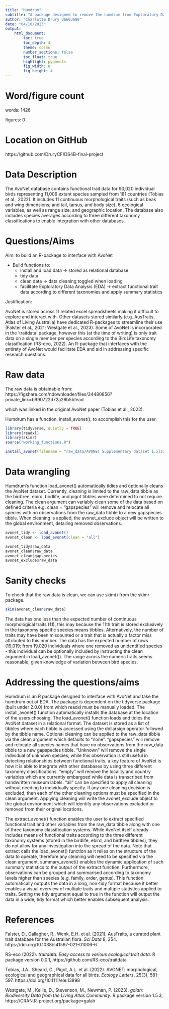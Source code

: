 ```yaml
---
title: "Humdrum"
subtitle: "A package designed to remove the humdrum from Exploratory Data Analysis using the AvoNet dataset"
author: "Charlotte Drury U6603688"
date: "04/10/2023"
output:  
    html_document:
        toc: true
        toc_depth: 4
        theme: cosmo
        number_sections: false
        toc_float: true
        highlight: pygments
        fig_width: 8
        fig_height: 4
---
```


# Word/figure count

words: 1426

figures: 0

# Location on GitHub

https://github.com/DruryCF/DS4B-final-project

# Data Description

The AvoNet database contains functional trait data for 90,020 individual birds representing 11,009 extant species sampled from 181 countries (Tobias et al., 2022). It includes 11 continuous morphological traits (such as beak and wing dimensions; and tail, tarsus, and body size), 6 ecological variables, as well as range size, and geographic location. The database also includes species averages according to three different taxonomy classifications to enable integration with other databases.

# Questions/Aims

Aim: to build an R-package to interface with AvoNet

* Build functions to:
    + install and load data -> stored as relational database
    + tidy data
    + clean data -> data cleaning toggled when loading
    + facilitate Exploratory Data Analysis (EDA) -> extract functional trait data according to different taxonomies and apply summary statistics

Justification: 

AvoNet is stored across 11 related excel spreadsheets making it difficult to explore and interact with. Other datasets stored similarly (e.g. AusTraits, Atlas of Living Australia) have dedicated R-packages to streamline their use (Falster et al., 2021; Westgate et al., 2023). Some of AvoNet is incorporated in the 'traitdata' package, however this (at the time of writing) is only trait data on a single member per species according to the BirdLife taxonomy classification (RS-eco, 2022). An R-package that interfaces with the entirety of AvoNet would facilitate EDA and aid in addressing specific research questions.

# Raw data

The raw data is obtainable from: https://figshare.com/ndownloader/files/34480856?private_link=b990722d72a26b5bfead

which was linked in the original AvoNet paper (Tobias et al., 2022).

Humdrum has a function, install_avonet(), to accomplish this for the user.

```r
library(tidyverse, quietly = TRUE)
library(readxl)
library(skimr)
source("working_functions.R")
```

```r
install_avonet(filename = "raw_data/AVONET Supplementary dataset 1.xlsx")
```

# Data wrangling

Humdrum's function load_avonet() automatically tidies and optionally cleans the AvoNet dataset. Currently, cleaning is limited to the raw_data tibble as the birdtree, ebird, birdlife, and pigot tibbles were determined to not require cleaning. The clean argument can variably clean some of the data based on defined criteria e.g. clean = "gapspecies" will remove and relocate all species with no observations from the raw_data tibble to a new gapspecies tibble. When cleaning is applied, the avonet_exclude object will be written to the global environment, detailing removed observations.

```r
avonet_tidy <- load_avonet()
avonet_clean <- load_avonet(clean = "all")

avonet_tidy$raw_data
avonet_clean$raw_data
avonet_clean$gapspecies
avonet_exclude$raw_data
```

# Sanity checks

To check that the raw data is clean, we can use skim() from the skimr package.

```r
skim(avonet_clean$raw_data)
```

The data has one less than the expected number of continuous morphological traits (11), this may because the 11th trait is stored exclusively in the taxonomy specific species means tibbles. Alternatively, the number of traits may have been miscounted or a trait that is actually a factor miss attributed to this number. The data has the expected number of rows (19,019; from 19,020 individuals where one removed as unidentified species - this individual can be optionally included by instructing the clean argument in load_avonet()). The range across the numeric traits seems reasonable, given knowledge of variation between bird species.

# Addressing the questions/aims

Humdrum is an R package designed to interface with AvoNet and take the humdrum out of EDA. The package is dependent on the tidyverse package (built under 2.0.0) from which readxl must be manually loaded. The install_avonet() function automatically installs the database at the location of the users choosing. The load_avonet() function loads and tidies the AvoNet dataset in a relational format. The dataset is stored as a list of tibbles where each tibble is accessed using the dollarsign operator followed by the tibble name. Optional cleaning can be applied to the raw_data tibble via the clean argument which defaults to "none". "gapspecies" will remove and relocate all species names that have no observations from the raw_data tibble to a new gapspecies tibble. "Unknown" will remove the single individual of unknown species; while this observation is still useful in detecting relationships between functional traits, a key feature of AvoNet is how it is able to integrate with other databases by using three different taxonomy classifications. "empty" will remove the locality and country variables which are currently embargoed while data is transcribed from handwritten museum labels. "all" can be specified to apply all cleaning without needing to individually specify. If any one cleaning decision is excluded, then each of the other cleaning options must be specified in the clean argument. Applying cleaning will write the avonet_exclude object to the global environment which will identify any observations excluded or removed from their original locations.

The extract_avonet() function enables the user to extract specified functional trait and other variables from the raw_data tibble along with one of three taxonomy classification systems. While AvoNet itself already includes means of functional traits according to the three different taxonomy systems (stored in the birdlife, ebird, and birdtree tibbles), they do not allow for any investigation into the spread of the data. Note that extract calls the load_avonet() function as it relies on the structure of the data to operate, therefore any cleaning will need to be specified via the clean argument. summary_avonet() enables the dynamic application of such summary statistics to the output of the extract function. Furthermore, observations can be grouped and summarised according to taxonomy levels higher than species (e.g. family, order, genus). This function automatically outputs the data in a long, non-tidy format because it better enables a visual overview of multiple traits and multiple statistics applied to traits. Setting the tidy argument equal to true in the function will output the data in a wide, tidy format which better enables subsequent analysis.

# References

Falster, D., Gallagher, R., Wenk, E.H. et al. (2021). AusTraits, a curated plant trait database for the Australian flora. _Sci Data_ 8, 254. https://doi.org/10.1038/s41597-021-01006-6

RS-eco (2022). _traitdata: Easy access to various ecological trait data_. R package version 0.0.1, https://github.com/RS-eco/traitdata

Tobias, J.A., Sheard, C., Pigot, A.L. et al. (2022). AVONET: morphological, ecological and geographical data for all birds. _Ecology Letters_, 25(3), 581–597. https://doi.org/10.1111/ele.13898

Westgate, M., Kellie, D., Stevenson, M., Newman, P. (2023). _galah: Biodiversity Data from the Living Atlas Community_. R package version 1.5.3, https://CRAN.R-project.org/package=galah

